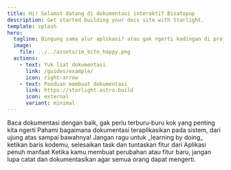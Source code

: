```yaml
---
title: Hi! Selamat datang di dokumentasi interaktif Bisatopup
description: Get started building your docs site with Starlight.
template: splash
hero:
  tagline: Bingung sama alur aplikasi? atau gak ngerti kodingan di projek? tenang aja ada Bito yang bantuin nyedian dokumentasi disini!
  image:
    file: ../../assets/im_bito_happy.png
  actions:
    - text: Yuk liat dokumentasi
      link: /guides/example/
      icon: right-arrow
    - text: Panduan membuat dokumentasi
      link: https://starlight.astro.build
      icon: external
      variant: minimal
---
```




<CardGrid stagger>
	<Card title="Baca dokumentasi" icon="open-book">
		Baca dokumentasi dengan baik, gak perlu terburu-buru kok yang penting kita ngerti
	</Card>
	<Card title="Pahami penerapan pada sistem" icon="pencil">
		Pahami bagaimana dokumentasi teraplikasikan pada sistem, dari ujung atas sampai bawahnya!
	</Card>
	<Card title="Mulai buat perubahan!" icon="add-document">
		Jangan ragu untuk _learning by doing_ ketikan baris kodemu, selesaikan task dan tuntaskan fitur dari Aplikasi penuh manfaat
	</Card>
	<Card title="Buat dokumentasi ulang" icon="setting">
		Ketika kamu membuat perubahan atau fitur baru, jangan lupa catat dan dokumentasikan agar semua orang dapat mengerti.
	</Card>
	
</CardGrid>
